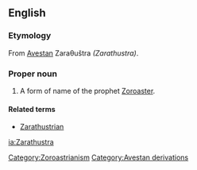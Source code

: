 ==English==
{{wikipedia}}

===Etymology===
From [[w:Avestan|Avestan]] Zaraθuštra ''(Zarathustra)''.

===Proper noun===
{{en-proper noun|-}}

# A form of name of the prophet [[Zoroaster]].

====Related terms====
*[[Zarathustrian]]

[[Category:Zoroastrianism]]
[[Category:Avestan derivations]]

[[ia:Zarathustra]]